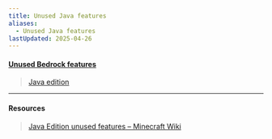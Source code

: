 ```yaml
---
title: Unused Java features
aliases:
  - Unused Java features
lastUpdated: 2025-04-26
---
```


#### [Unused Bedrock features](/unusedbedrockfeatures)

> [Java edition](/javaedition)

---

#### Resources
> [Java Edition unused features – Minecraft Wiki](https://minecraft.wiki/w/Java_Edition_unused_features)
